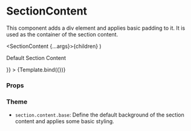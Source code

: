 
<Meta title="Components/Section/SectionContent" component={SectionContent} />

# SectionContent

This component adds a div element and applies basic padding to it.
It is used as the container of the section content.

  <SectionContent {...args}>{children}</SectionContent>
)

<Canvas>
  <Story
    name="Default"
    args={{ children: <p className="text-white">Default Section Content</p> }}
  >
    {Template.bind({})}
  </Story>
</Canvas>

### Props

<ArgsTable story="Default" />

### Theme

- `section.content.base`: Define the default background of the section content and applies some basic styling.
